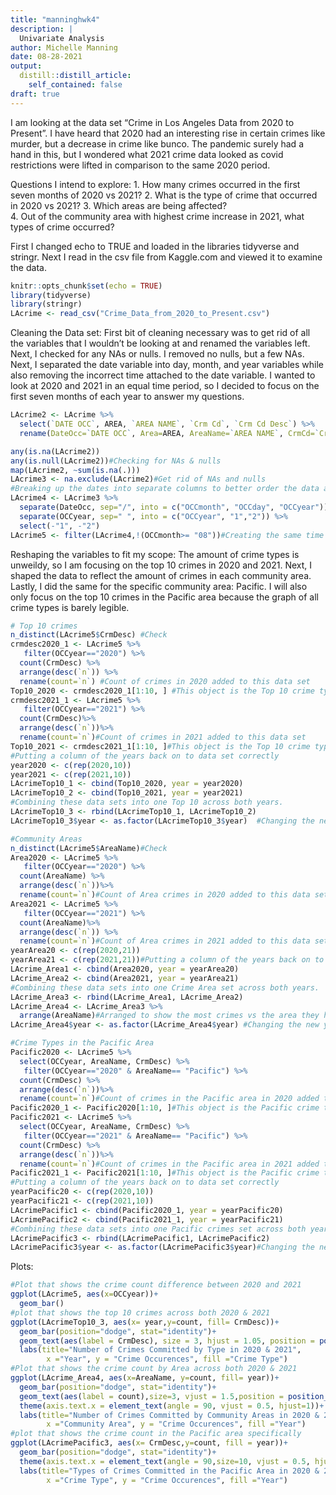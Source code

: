 ```yaml
---
title: "manninghwk4"
description: |
  Univariate Analysis
author: Michelle Manning
date: 08-28-2021
output:
  distill::distill_article:
    self_contained: false
draft: true
---
```


I am looking at the data set "Crime in Los Angeles Data from 2020 to Present". I have heard that 2020 had an interesting rise in certain crimes like murder, but a decrease in crime like bunco. The pandemic surely had a hand in this, but I wondered what 2021 crime data looked as covid restrictions were lifted in comparison to the same 2020 period.

Questions I intend to explore: 
1. How many crimes occurred in the first seven months of 2020 vs 2021?
2. What is the type of crime that occurred in 2020 vs 2021?
3. Which areas are being affected?  
4. Out of the community area with highest crime increase in 2021, what types of crime occurred?
           
First I changed echo to TRUE and loaded in the libraries tidyverse and stringr. Next I read in the csv file from Kaggle.com and viewed it to examine the data.
```r
knitr::opts_chunk$set(echo = TRUE)
library(tidyverse)
library(stringr)
LAcrime <- read_csv("Crime_Data_from_2020_to_Present.csv")
```

Cleaning the Data set:
First bit of cleaning necessary was to get rid of all the variables that I wouldn't be looking at and renamed the variables left. Next, I checked for any NAs or nulls. I removed no nulls, but a few NAs. Next, I separated the date variable into day, month, and year variables while also removing the incorrect time attached to the date variable. I wanted to look at 2020 and 2021 in an equal time period, so I decided to focus on the first seven months of each year to answer my questions.
```r
LAcrime2 <- LAcrime %>% 
  select(`DATE OCC`, AREA, `AREA NAME`, `Crm Cd`, `Crm Cd Desc`) %>% 
  rename(DateOcc=`DATE OCC`, Area=AREA, AreaName=`AREA NAME`, CrmCd=`Crm Cd`, CrmDesc=`Crm Cd Desc`)#Selecting columns needed & renaming them without spaces in column name.

any(is.na(LAcrime2))
any(is.null(LAcrime2))#Checking for NAs & nulls
map(LAcrime2, ~sum(is.na(.)))
LAcrime3 <- na.exclude(LAcrime2)#Get rid of NAs and nulls
#Breaking up the dates into separate columns to better order the data and focus on the observations with regard to the year
LAcrime4 <- LAcrime3 %>% 
  separate(DateOcc, sep="/", into = c("OCCmonth", "OCCday", "OCCyear")) %>% 
  separate(OCCyear, sep=" ", into = c("OCCyear", "1","2")) %>% 
  select(-"1", -"2")
LAcrime5 <- filter(LAcrime4,!(OCCmonth>= "08"))#Creating the same time period window for 2020 as 2021. 7 months, Jan 1st-July 31st.
```
Reshaping the variables to fit my scope:
The amount of crime types is unweildy, so I am focusing on the top 10 crimes in 2020 and 2021. Next, I shaped the data to reflect the amount of crimes in each community area. Lastly, I did the same for the specific community area: Pacific. I will also only focus on the top 10 crimes in the Pacific area because the graph of all crime types is barely legible. 
```r
# Top 10 crimes 
n_distinct(LAcrime5$CrmDesc) #Check
crmdesc2020_1 <- LAcrime5 %>%
   filter(OCCyear=="2020") %>% 
  count(CrmDesc) %>% 
  arrange(desc(`n`)) %>% 
  rename(count=`n`) #Count of crimes in 2020 added to this data set
Top10_2020 <- crmdesc2020_1[1:10, ] #This object is the Top 10 crime types for 2020
crmdesc2021_1 <- LAcrime5 %>%
   filter(OCCyear=="2021") %>% 
  count(CrmDesc)%>% 
  arrange(desc(`n`))%>% 
  rename(count=`n`)#Count of crimes in 2021 added to this data set
Top10_2021 <- crmdesc2021_1[1:10, ]#This object is the Top 10 crime types for 2021
#Putting a column of the years back on to data set correctly
year2020 <- c(rep(2020,10))
year2021 <- c(rep(2021,10))
LAcrimeTop10_1 <- cbind(Top10_2020, year = year2020) 
LAcrimeTop10_2 <- cbind(Top10_2021, year = year2021) 
#Combining these data sets into one Top 10 across both years.
LAcrimeTop10_3 <- rbind(LAcrimeTop10_1, LAcrimeTop10_2)
LAcrimeTop10_3$year <- as.factor(LAcrimeTop10_3$year)  #Changing the new year column into a factor, so it isn't read as a continuous variable for the plots later

#Community Areas
n_distinct(LAcrime5$AreaName)#Check
Area2020 <- LAcrime5 %>%
   filter(OCCyear=="2020") %>% 
  count(AreaName) %>% 
  arrange(desc(`n`))%>% 
  rename(count=`n`)#Count of Area crimes in 2020 added to this data set
Area2021 <- LAcrime5 %>%
   filter(OCCyear=="2021") %>% 
  count(AreaName)%>% 
  arrange(desc(`n`)) %>% 
  rename(count=`n`)#Count of Area crimes in 2021 added to this data set
yearArea20 <- c(rep(2020,21))
yearArea21 <- c(rep(2021,21))#Putting a column of the years back on to data set correctly
LAcrime_Area1 <- cbind(Area2020, year = yearArea20) 
LAcrime_Area2 <- cbind(Area2021, year = yearArea21) 
#Combining these data sets into one Crime Area set across both years.
LAcrime_Area3 <- rbind(LAcrime_Area1, LAcrime_Area2)
LAcrime_Area4 <- LAcrime_Area3 %>% 
  arrange(AreaName)#Arranged to show the most crimes vs the area they happened in
LAcrime_Area4$year <- as.factor(LAcrime_Area4$year) #Changing the new year column into a factor, so it isn't read as a continuous variable for the plots later

#Crime Types in the Pacific Area
Pacific2020 <- LAcrime5 %>%
  select(OCCyear, AreaName, CrmDesc) %>% 
   filter(OCCyear=="2020" & AreaName== "Pacific") %>% 
  count(CrmDesc) %>% 
  arrange(desc(`n`))%>% 
  rename(count=`n`)#Count of crimes in the Pacific area in 2020 added to this data set
Pacific2020_1 <- Pacific2020[1:10, ]#This object is the Pacific crime types for 2020
Pacific2021 <- LAcrime5 %>%
  select(OCCyear, AreaName, CrmDesc) %>% 
   filter(OCCyear=="2021" & AreaName== "Pacific") %>% 
  count(CrmDesc) %>% 
  arrange(desc(`n`))%>% 
  rename(count=`n`)#Count of crimes in the Pacific area in 2021 added to this data set
Pacific2021_1 <- Pacific2021[1:10, ]#This object is the Pacific crime types for 2021
#Putting a column of the years back on to data set correctly
yearPacific20 <- c(rep(2020,10))
yearPacific21 <- c(rep(2021,10))
LAcrimePacific1 <- cbind(Pacific2020_1, year = yearPacific20) 
LAcrimePacific2 <- cbind(Pacific2021_1, year = yearPacific21)
#Combining these data sets into one Pacific crimes set across both years.
LAcrimePacific3 <- rbind(LAcrimePacific1, LAcrimePacific2)
LAcrimePacific3$year <- as.factor(LAcrimePacific3$year)#Changing the new year column into a factor, so it isn't read as a continuous variable for the plots later
```

Plots:
```r
#Plot that shows the crime count difference between 2020 and 2021
ggplot(LAcrime5, aes(x=OCCyear))+ 
  geom_bar()
#plot that shows the top 10 crimes across both 2020 & 2021
ggplot(LAcrimeTop10_3, aes(x= year,y=count, fill= CrmDesc))+ 
  geom_bar(position="dodge", stat="identity")+
  geom_text(aes(label = CrmDesc), size = 3, hjust = 1.05, position = position_dodge(.9),angle = 90, colour = "white")+
  labs(title="Number of Crimes Committed by Type in 2020 & 2021",
        x ="Year", y = "Crime Occurences", fill ="Crime Type")
#Plot that shows the crime count by Area across both 2020 & 2021
ggplot(LAcrime_Area4, aes(x=AreaName, y=count, fill= year))+
  geom_bar(position="dodge", stat="identity")+
  geom_text(aes(label = count),size=3, vjust = 1.5,position = position_dodge(.95), colour = "white")+
  theme(axis.text.x = element_text(angle = 90, vjust = 0.5, hjust=1))+
  labs(title="Number of Crimes Committed by Community Areas in 2020 & 2021",
        x ="Community Area", y = "Crime Occurences", fill ="Year")
#plot that shows the crime count in the Pacific area specifically
ggplot(LAcrimePacific3, aes(x= CrmDesc,y=count, fill = year))+
  geom_bar(position="dodge", stat="identity")+
  theme(axis.text.x = element_text(angle = 90,size=10, vjust = 0.5, hjust=1))+
  labs(title="Types of Crimes Committed in the Pacific Area in 2020 & 2021",
        x ="Crime Type", y = "Crime Occurences", fill ="Year")
```

